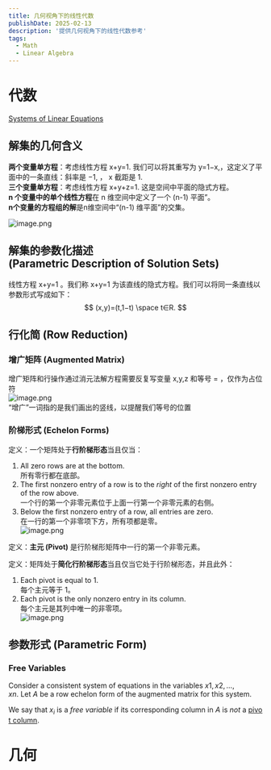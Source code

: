 ```yaml
---
title: 几何视角下的线性代数
publishDate: 2025-02-13
description: '提供几何视角下的线性代数参考'
tags:
  - Math
  - Linear Algebra
---
```


# 代数
[Systems of Linear Equations](https://textbooks.math.gatech.edu/ila/systems-of-eqns.html#subsection-Rn)
## 解集的几何含义

**两个变量单方程**：考虑线性方程 x+y=1. 我们可以将其重写为 y=1−x,，这定义了平面中的一条直线：斜率是 −1, ， x 截距是 1.  
**三个变量单方程**：考虑线性方程 x+y+z=1. 这是空间中平面的隐式方程。  
**n 个变量中的单个线性方程**在 n 维空间中定义了一个 (n-1) 平面”。  
**n个变量的方程组的解**是n维空间中“(n-1) 维平面”的交集。

![image.png](https://obsidian-1305696520.cos.ap-shanghai.myqcloud.com/obsidian/pic/202502121826715.png)

## 解集的参数化描述 (Parametric Description of Solution Sets)


线性方程 x+y=1 。我们称 x+y=1 为该直线的隐式方程。我们可以将同一条直线以参数形式写成如下：
$$
(x,y)=(t,1−t)  \space t∈R.
$$

## 行化简 (Row Reduction)

### 增广矩阵 (Augmented Matrix)

增广矩阵和行操作通过消元法解方程需要反复写变量 x,y,z 和等号 = ，仅作为占位符  
 ![image.png](https://obsidian-1305696520.cos.ap-shanghai.myqcloud.com/obsidian/pic/202502131037760.png)  
“增广”一词指的是我们画出的竖线，以提醒我们等号的位置

### 阶梯形式 (Echelon Forms)

定义：一个矩阵处于**行阶梯形态**当且仅当：
1. All zero rows are at the bottom.  
    所有零行都在底部。
2. The first nonzero entry of a row is to the _right_ of the first nonzero entry of the row above.  
    一个行的第一个非零元素位于上面一行第一个非零元素的右侧。
3. Below the first nonzero entry of a row, all entries are zero.  
    在一行的第一个非零项下方，所有项都是零。  
![image.png](https://obsidian-1305696520.cos.ap-shanghai.myqcloud.com/obsidian/pic/202502131039735.png)

定义：**主元 (Pivot)** 是行阶梯形矩阵中一行的第一个非零元素。

定义：矩阵处于**简化行阶梯形态**当且仅当它处于行阶梯形态，并且此外：
1. Each pivot is equal to 1.  
    每个主元等于 1。
2. Each pivot is the only nonzero entry in its column.  
    每个主元是其列中唯一的非零项。  
![image.png](https://obsidian-1305696520.cos.ap-shanghai.myqcloud.com/obsidian/pic/202502131801979.png)

## 参数形式 (Parametric Form)

### Free Variables
Consider a consistent system of equations in the variables $x1,x2,...,xn.$ Let $A$ be a row echelon form of the augmented matrix for this system.

We say that $x_{i}$ is a _free variable_ if its corresponding column in $A$ is _not_ a [pivot column]( https://textbooks.math.gatech.edu/ila/parametric-form.html "Definition 1.2.18").

# 几何
